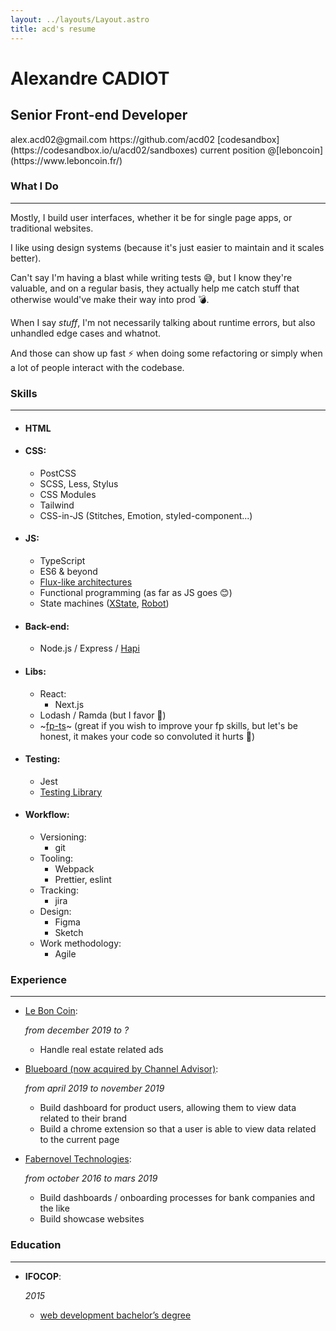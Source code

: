 ```yaml
---
layout: ../layouts/Layout.astro
title: acd's resume
---
```



# Alexandre CADIOT

## Senior Front-end Developer

<div class="flex flex-col gap-y-4">
  <MailIcon>alex.acd02@gmail.com</MailIcon>
  <CodeIcon>https://github.com/acd02</CodeIcon>
  <CubeIcon>[codesandbox](https://codesandbox.io/u/acd02/sandboxes)</CubeIcon>
  <PlayIcon>current position @[leboncoin](https://www.leboncoin.fr/)</PlayIcon>
</div>

### <PencilIcon>What I Do</PencilIcon>

---

Mostly, I build user interfaces, whether it be for single page apps, or traditional websites.

I like using design systems (because it's just easier to maintain and it scales better).

Can't say I'm having a blast while writing tests 😅, but I know they're valuable, and on a regular basis, they actually help me catch stuff that otherwise would've make their way into prod 💣.

When I say _stuff_, I'm not necessarily talking about runtime errors, but also unhandled edge cases and whatnot.

And those can show up fast ⚡️ when doing some refactoring or simply when a lot of people interact with the codebase.

### <WrenchIcon>Skills</WrenchIcon>

---

- #### **HTML**

- #### **CSS:**

  - PostCSS
  - SCSS, Less, Stylus
  - CSS Modules
  - Tailwind
  - CSS-in-JS (Stitches, Emotion, styled-component...)

- #### **JS:**

  - TypeScript
  - ES6 & beyond
  - [Flux-like architectures](https://facebook.github.io/flux/docs/in-depth-overview/)
  - Functional programming (as far as JS goes 😊)
  - State machines ([XState](https://xstate.js.org/docs/), [Robot](https://thisrobot.life/))

- #### **Back-end:**

  - Node.js / Express / [Hapi](https://hapi.dev/)

- #### **Libs:**

  - React:
    - Next.js
  - Lodash / Ramda (but I favor 🍦)
  - ~[fp-ts](https://gcanti.github.io/fp-ts/)~ (great if you wish to improve your fp skills, but let's be honest, it makes your code so convoluted it hurts 🤕)

- #### **Testing:**

  - Jest
  - [Testing Library](https://testing-library.com/)

- #### **Workflow:**
  - Versioning:
    - git
  - Tooling:
    - Webpack
    - Prettier, eslint
  - Tracking:
    - jira
  - Design:
    - Figma
    - Sketch
  - Work methodology:
    - Agile

### <BackwardIcon>Experience</BackwardIcon>

---

- [Le Bon Coin](https://www.leboncoin.fr/):

  _from december 2019 to ?_

  - Handle real estate related ads

- [Blueboard (now acquired by Channel Advisor)](https://www.channeladvisor.com/solutions/brand-analytics/):

  _from april 2019 to november 2019_

  - Build dashboard for product users, allowing them to view data related to their brand
  - Build a chrome extension so that a user is able to view data related to the current page

- [Fabernovel Technologies](https://www.fabernovel.com/):

  _from october 2016 to mars 2019_

  - Build dashboards / onboarding processes for bank companies and the like
  - Build showcase websites

### <AcademicIcon>Education</AcademicIcon>

---

- **IFOCOP**:

  _2015_

  - [web development bachelor’s degree](https://www.francecompetences.fr/recherche/rncp/15364/)
